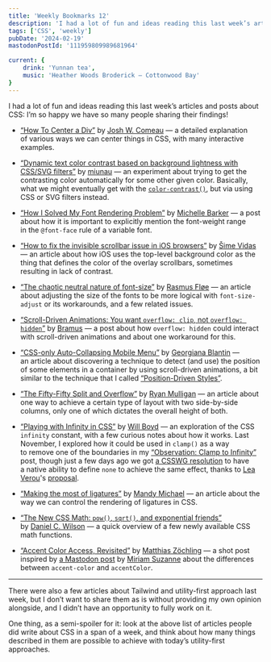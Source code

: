 ```yaml
---
title: 'Weekly Bookmarks 12'
description: 'I had a lot of fun and ideas reading this last week’s articles and posts about CSS: I’m so happy we have so many people sharing their findings!'
tags: ['CSS', 'weekly']
pubDate: '2024-02-19'
mastodonPostId: '111959809989681964'

current: {
    drink: 'Yunnan tea',
	music: 'Heather Woods Broderick — Cottonwood Bay'
}
---
```


I had a lot of fun and ideas reading this last week’s articles and posts about CSS: I’m so happy we have so many people sharing their findings!

- [“How To Center a Div”](https://www.joshwcomeau.com/css/center-a-div/) by [Josh W. Comeau](https://www.joshwcomeau.com/) — a detailed explanation of various ways we can center things in CSS, with many interactive examples.

- [“Dynamic text color contrast based on background lightness with CSS/SVG filters”](https://miunau.com/posts/dynamic-text-contrast-in-css/) by [miunau](https://miunau.com/) — an experiment about trying to get the contrasting color automatically for some other given color. Basically, what we might eventually get with the [`color-contrast()`](https://drafts.csswg.org/css-color-6/#colorcontrast), but via using CSS or SVG filters instead.

- [“How I Solved My Font Rendering Problem”](https://css-irl.info/how-i-solved-my-font-rendering-problem/) by [Michelle Barker](https://css-irl.info/) — a post about how it is important to explicitly mention the font-weight range in the `@font-face` rule of a variable font.

- [“How to fix the invisible scrollbar issue in iOS browsers”](https://frontendmasters.com/blog/how-to-fix-the-invisible-scrollbar-issue-in-ios/) by [Šime Vidas](https://šime.eu/) — an article about how iOS uses the top-level background color as the thing that defines the color of the overlay scrollbars, sometimes resulting in lack of contrast.

- [“The chaotic neutral nature of font-size”](https://phloe.co/dev/font-size) by [Rasmus Fløe](https://phloe.co/) — an article about adjusting the size of the fonts to be more logical with `font-size-adjust` or its workarounds, and a few related issues.

- [“Scroll-Driven Animations: You want `overflow: clip`, not `overflow: hidden`”](https://www.bram.us/2024/02/14/scroll-driven-animations-you-want-overflow-clip-not-overflow-hidden/) by [Bramus](https://www.bram.us/) — a post about how `overflow: hidden` could interact with scroll-driven animations and about one workaround for this.

- [“CSS-only Auto-Collapsing Mobile Menu”](https://codepen.io/giana/pen/gOEQmVW) by [Georgiana Blantin](https://codepen.io/giana) — an article about discovering a technique to detect (and use) the position of some elements in a container by using scroll-driven animations, a bit similar to the technique that I called [“Position-Driven Styles”](https://kizu.dev/position-driven-styles/).

- [“The Fifty-Fifty Split and Overflow”](https://ryanmulligan.dev/blog/50-50-overflow/) by [Ryan Mulligan](https://ryanmulligan.dev/) — an article about one way to achieve a certain type of layout with two side-by-side columns, only one of which dictates the overall height of both.

- [“Playing with Infinity in CSS”](https://codersblock.com/blog/playing-with-infinity-in-css/) by [Will Boyd](https://codersblock.com/) — an exploration of the CSS `infinity` constant, with a few curious notes about how it works. Last November, I explored how it could be used in `clamp()` as a way to remove one of the boundaries in my [“Observation: Clamp to Infinity”](/clamp-to-infinity/) post, though just a few days ago we got [a CSSWG resolution](https://github.com/w3c/csswg-drafts/issues/9713#issuecomment-1944449961) to have a native ability to define `none` to achieve the same effect, thanks to [Lea Verou](https://lea.verou.me/)'s [proposal](https://github.com/w3c/csswg-drafts/issues/9713).

- [“Making the most of ligatures”](https://textlab.dev/posts/font-variant-ligatures) by [Mandy Michael](https://mandy.dev/) — an article about the way we can control the rendering of ligatures in CSS.

- [“The New CSS Math: `pow()`, `sqrt()`, and exponential friends”](https://danielcwilson.com/posts/mathematicss-powers/) by [Daniel C. Wilson](https://danielcwilson.com/) — a quick overview of a few newly available CSS math functions.

- [“Accent Color Access, Revisited”](https://cssence.com/2024/accent-color-is-no-css-variable-revisited/) by [Matthias Zöchling](https://cssence.com/) — a shot post inspired by [a Mastodon post](https://front-end.social/@mia/111922702873228540) by [Miriam Suzanne](https://www.miriamsuzanne.com/) about the differences between `accent-color` and `accentColor`.

- - -

There were also a few articles about Tailwind and utility-first approach last week, but I don’t want to share them as is without providing my own opinion alongside, and I didn’t have an opportunity to fully work on it.

One thing, as a semi-spoiler for it: look at the above list of articles people did write about CSS in a span of a week, and think about how many things described in them are possible to achieve with today’s utility-first approaches.
